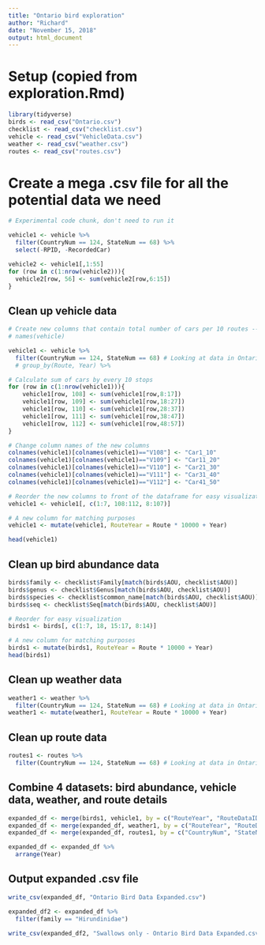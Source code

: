---
title: "Ontario bird exploration"
author: "Richard"
date: "November 15, 2018"
output: html_document
---

# Setup (copied from exploration.Rmd)
```{r message=FALSE, warning=FALSE}
library(tidyverse)
birds <- read_csv("Ontario.csv")
checklist <- read_csv("checklist.csv")
vehicle <- read_csv("VehicleData.csv")
weather <- read_csv("weather.csv")
routes <- read_csv("routes.csv")
```

# Create a mega .csv file for all the potential data we need

```{r eval=FALSE, echo=FALSE}
# Experimental code chunk, don't need to run it

vehicle1 <- vehicle %>% 
  filter(CountryNum == 124, StateNum == 68) %>% 
  select(-RPID, -RecordedCar)

vehicle2 <- vehicle1[,1:55]
for (row in c(1:nrow(vehicle2))){
  vehicle2[row, 56] <- sum(vehicle2[row,6:15])
}
```

## Clean up vehicle data

```{r}
# Create new columns that contain total number of cars per 10 routes -- to be matching with Ontario.csv
# names(vehicle)

vehicle1 <- vehicle %>%
  filter(CountryNum == 124, StateNum == 68) # Looking at data in Ontario
  # group_by(Route, Year) %>% 

# Calculate sum of cars by every 10 stops
for (row in c(1:nrow(vehicle1))){
    vehicle1[row, 108] <- sum(vehicle1[row,8:17])
    vehicle1[row, 109] <- sum(vehicle1[row,18:27])
    vehicle1[row, 110] <- sum(vehicle1[row,28:37])
    vehicle1[row, 111] <- sum(vehicle1[row,38:47])
    vehicle1[row, 112] <- sum(vehicle1[row,48:57])
}

# Change column names of the new columns
colnames(vehicle1)[colnames(vehicle1)=="V108"] <- "Car1_10"
colnames(vehicle1)[colnames(vehicle1)=="V109"] <- "Car11_20"
colnames(vehicle1)[colnames(vehicle1)=="V110"] <- "Car21_30"
colnames(vehicle1)[colnames(vehicle1)=="V111"] <- "Car31_40"
colnames(vehicle1)[colnames(vehicle1)=="V112"] <- "Car41_50"

# Reorder the new columns to front of the dataframe for easy visualization
vehicle1 <- vehicle1[, c(1:7, 108:112, 8:107)]

# A new column for matching purposes
vehicle1 <- mutate(vehicle1, RouteYear = Route * 10000 + Year)

head(vehicle1)
```

## Clean up bird abundance data

```{r}
birds$family <- checklist$Family[match(birds$AOU, checklist$AOU)]
birds$genus <- checklist$Genus[match(birds$AOU, checklist$AOU)]
birds$species <- checklist$common_name[match(birds$AOU, checklist$AOU)]
birds$seq <- checklist$Seq[match(birds$AOU, checklist$AOU)]

# Reorder for easy visualization
birds1 <- birds[, c(1:7, 18, 15:17, 8:14)]

# A new column for matching purposes
birds1 <- mutate(birds1, RouteYear = Route * 10000 + Year)
head(birds1)
```

## Clean up weather data

```{r}
weather1 <- weather %>%
  filter(CountryNum == 124, StateNum == 68) # Looking at data in Ontario
weather1 <- mutate(weather1, RouteYear = Route * 10000 + Year)
```


## Clean up route data

```{r}
routes1 <- routes %>%
  filter(CountryNum == 124, StateNum == 68) # Looking at data in Ontario
```


## Combine 4 datasets: bird abundance, vehicle data, weather, and route details

```{r}
expanded_df <- merge(birds1, vehicle1, by = c("RouteYear", "RouteDataID", "CountryNum", "StateNum", "Route", "RPID", "Year"), all = TRUE)
expanded_df <- merge(expanded_df, weather1, by = c("RouteYear", "RouteDataID", "CountryNum", "StateNum", "Route", "RPID", "Year"), all = TRUE)
expanded_df <- merge(expanded_df, routes1, by = c("CountryNum", "StateNum", "Route"), all = TRUE)

expanded_df <- expanded_df %>% 
  arrange(Year)
```

## Output expanded .csv file

```{r}
write_csv(expanded_df, "Ontario Bird Data Expanded.csv")
```

```{r}
expanded_df2 <- expanded_df %>% 
  filter(family == "Hirundinidae")

write_csv(expanded_df2, "Swallows only - Ontario Bird Data Expanded.csv")
```

